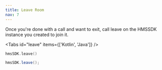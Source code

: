```yaml
---
title: Leave Room
nav: 7
---
```


Once you're done with a call and want to exit, call leave on the HMSSDK instance you created to join it.

<Tabs id="leave" items={['Kotlin', 'Java']} />

<Tab id='leave-0'>

```kotlin
hmsSDK.leave()
```
</Tab>

<Tab id='leave-1'>

```java
hmsSDK.leave();
```
</Tab>
